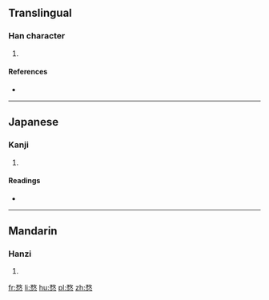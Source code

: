 ==Translingual==

===Han character===
{{Han char|rn=61|rad=心|as=09|sn=13|four=|canj=弓大心 (NKP)}}

# {{defn|Han|sort=心09}}

====References====
* {{Han ref|kx=0395.080|dkj=10942|dj=0731.180|hdz=42325.090|uh=6117|ud=24855}}

----

==Japanese==

===Kanji===
{{ja-kanji|grade=|rs=心09}}

# {{defn|lang=ja|sort=心09}}

====Readings====
* {{ja-readings|on=[[ぼう]] (bō), [[も]] (mo)|kun=[[おろか]] (oroka), [[やぶさか]] (yabusaka)}}

----

==Mandarin==

===Hanzi===
{{cmn-hanzi|pin=[[mòu]] ([[mou4]])|wg=mou<sup>4</sup>}}

# {{defn|lang=cmn|sort=心09}}

[[fr:愗]]
[[li:愗]]
[[hu:愗]]
[[pl:愗]]
[[zh:愗]]